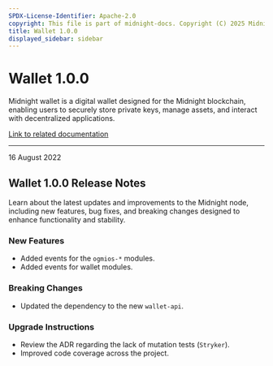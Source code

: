 ```yaml
---
SPDX-License-Identifier: Apache-2.0
copyright: This file is part of midnight-docs. Copyright (C) 2025 Midnight Foundation. Licensed under the Apache License, Version 2.0 (the "License"); You may not use this file except in compliance with the License. You may obtain a copy of the License at http://www.apache.org/licenses/LICENSE-2.0 Unless required by applicable law or agreed to in writing, software distributed under the License is distributed on an "AS IS" BASIS, WITHOUT WARRANTIES OR CONDITIONS OF ANY KIND, either express or implied. See the License for the specific language governing permissions and limitations under the License.
title: Wallet 1.0.0
displayed_sidebar: sidebar
---
```


# Wallet 1.0.0

Midnight wallet is a digital wallet designed for the Midnight blockchain, enabling users to securely store private keys, manage assets, and interact with decentralized applications.

[Link to related documentation](../../learn/introduction/wallets)

---

<div 
  style={{
    marginTop: '0',
    fontSize: '1rem',
    fontWeight: 'normal',
    marginBottom: '0.5rem'
  }}
>
  16 August 2022
</div>

## Wallet 1.0.0 Release Notes

Learn about the latest updates and improvements to the Midnight node, including new features, bug fixes, and breaking changes designed to enhance functionality and stability.

### New Features

- Added events for the `ogmios-*` modules.
- Added events for wallet modules.

### Breaking Changes

- Updated the dependency to the new `wallet-api`.

### Upgrade Instructions

- Review the ADR regarding the lack of mutation tests (`Stryker`).
- Improved code coverage across the project.